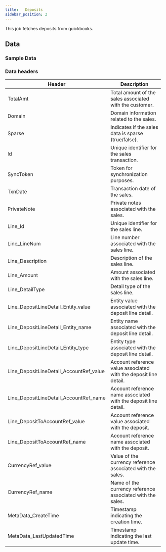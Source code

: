 ```yaml
---
title:   Deposits
sidebar_position: 2
---
```


This job fetches deposits from quickbooks.

<AddJob
  template="gsheet_quickbooks_deposits"
/>

## Data

### Sample Data

<Gsheet
  src="https://docs.google.com/spreadsheets/d/1KWa16ZCTRUdIF7LXFQzgCaBXEze4fpGWaV77tc8Q_Y8/edit#gid=190434529"
/>

### Data headers

| Header | Description |
|-----------------------------------------|-------------------------------------------------------|
| TotalAmt                                | Total amount of the sales associated with the customer.|
| Domain                                  | Domain information related to the sales.              |
| Sparse                                  | Indicates if the sales data is sparse (true/false).   |
| Id                                      | Unique identifier for the sales transaction.          |
| SyncToken                               | Token for synchronization purposes.                   |
| TxnDate                                 | Transaction date of the sales.                        |
| PrivateNote                             | Private notes associated with the sales.              |
| Line_Id                                 | Unique identifier for the sales line.                 |
| Line_LineNum                            | Line number associated with the sales line.           |
| Line_Description                        | Description of the sales line.                        |
| Line_Amount                             | Amount associated with the sales line.                |
| Line_DetailType                         | Detail type of the sales line.                        |
| Line_DepositLineDetail_Entity_value     | Entity value associated with the deposit line detail.|
| Line_DepositLineDetail_Entity_name      | Entity name associated with the deposit line detail. |
| Line_DepositLineDetail_Entity_type      | Entity type associated with the deposit line detail. |
| Line_DepositLineDetail_AccountRef_value | Account reference value associated with the deposit line detail. |
| Line_DepositLineDetail_AccountRef_name  | Account reference name associated with the deposit line detail.  |
| Line_DepositToAccountRef_value          | Account reference value associated with the deposit. |
| Line_DepositToAccountRef_name           | Account reference name associated with the deposit.  |
| CurrencyRef_value                       | Value of the currency reference associated with the sales.  |
| CurrencyRef_name                        | Name of the currency reference associated with the sales.   |
| MetaData_CreateTime                     | Timestamp indicating the creation time.               |
| MetaData_LastUpdatedTime                | Timestamp indicating the last update time.            |


<!---
###  Filtration options

This job can restrict the data that is visible in spreadsheets. Use the following parameters to restrict the data.

| Parameter | Options |
|----|----|
| start_date | Select bills with billing date on or after `start_date`. Format - `YYYY-MM-DD` |
| end_date | Select bills with billing date on or before `end_date`. Format - `YYYY-MM-DD` |
| contact_id | Select bills related to a particular contact (either customer or vendor). Contact id is the id of the customer or vendor from zoho books.  |
-->

<!---
## Others

### Similar jobs

Similar sort of data can be achieved by using get accounting transaction job and filtering it by invoice type. 

### Reports that use this job

Here are some of the report templates that use this job: 
-->